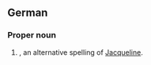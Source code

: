 ==German==

===Proper noun===
{{de-proper noun}}

# {{given name|female|lang=de}}, an alternative spelling of [[Jacqueline]].